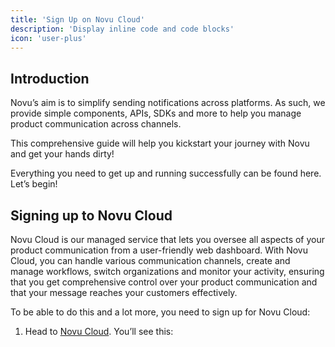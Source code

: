 ```yaml
---
title: 'Sign Up on Novu Cloud'
description: 'Display inline code and code blocks'
icon: 'user-plus'
---
```


## Introduction

Novu’s aim is to simplify sending notifications across platforms. As such, we provide simple components, APIs, SDKs and more to help you manage product communication across channels. 

This comprehensive guide will help you kickstart your journey with Novu and get your hands dirty! 

Everything you need to get up and running successfully can be found here. Let’s begin! 

## Signing up to Novu Cloud

Novu Cloud is our managed service that lets you oversee all aspects of your product communication from a user-friendly web dashboard. With Novu Cloud, you can handle various communication channels, create and manage workflows, switch organizations and monitor your activity, ensuring that you get comprehensive control over your product communication and that your message reaches your customers effectively. 

To be able to do this and a lot more, you need to sign up for Novu Cloud:

1. Head to [Novu Cloud](https://web.novu.co/auth/signup). You’ll see this: